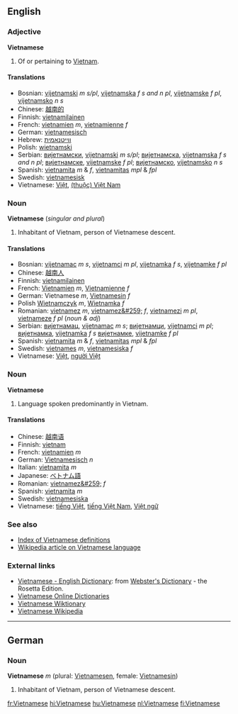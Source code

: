 ==English==
===Adjective===
'''Vietnamese'''

#Of or pertaining to [[Vietnam]].

====Translations====
*Bosnian: [[vijetnamski]] ''m s/pl'', [[vijetnamska]] ''f s and n pl'', [[vijetnamske]] ''f pl'', [[vijetnamsko]] ''n s''
*Chinese: [[越南的]]
*Finnish: [[vietnamilainen]]
*French: [[vietnamien]] ''m'', [[vietnamienne]] ''f''
*German: [[vietnamesisch]]
*Hebrew: [[ווייטנאמית]]
*Polish: [[wietnamski]]
*Serbian: [[вијетнамски]], [[vijetnamski]] ''m s/pl''; [[вијетнамска]], [[vijetnamska]] ''f s and n pl''; [[вијетнамске]], [[vijetnamske]] ''f pl''; [[вијетнамско]], [[vijetnamsko]] ''n s''
*Spanish: [[vietnamita]] ''m'' &amp; ''f'', [[vietnamitas]] ''mpl'' &amp; ''fpl''
*Swedish: [[vietnamesisk]]
*Vietnamese: [[Việt]], [[Việt Nam|(thuộc) Việt Nam]]

===Noun===
'''Vietnamese''' (''singular and plural'')

#Inhabitant of Vietnam, person of Vietnamese descent.

====Translations====
*Bosnian: [[vijetnamac]] ''m s'', [[vijetnamci]] ''m pl'', [[vijetnamka]] ''f s'', [[vijetnamke]] ''f pl''
*Chinese: [[越南人]]
*Finnish: [[vietnamilainen]]
*French: [[Vietnamien]] ''m'', [[Vietnamienne]] ''f''
*German: Vietnamese ''m'', [[Vietnamesin]] ''f''
*Polish [[Wietnamczyk]] ''m'', [[Wietnamka]] ''f''
*Romanian: [[vietnamez]] ''m'', [[vietnamez&#259;]] ''f'', [[vietnamezi]] ''m pl'', [[vietnameze]] ''f pl'' (''noun & adj'')
*Serbian: [[вијетнамац]], [[vijetnamac]] ''m s''; [[вијетнамци]], [[vijetnamci]] ''m pl''; [[вијетнамка]], [[vijetnamka]] ''f s'' [[вијетнамке]], [[vijetnamke]] ''f pl''
*Spanish: [[vietnamita]] ''m'' &amp; ''f'', [[vietnamitas]] ''mpl'' &amp; ''fpl''
*Swedish: [[vietnames]] ''m'', [[vietnamesiska]] ''f''
*Vietnamese: [[Việt]], [[người Việt]]

===Noun===
'''Vietnamese'''

#Language spoken predominantly in Vietnam.

====Translations====
*Chinese: [[越南语]]
*Finnish: [[vietnam]]
*French: [[vietnamien]] ''m''
*German: [[Vietnamesisch]] ''n''
*Italian: [[vietnamita]] ''m''
*Japanese: [[ベトナム語]]
*Romanian: [[vietnamez&#259;]] ''f''
*Spanish: [[vietnamita]] ''m''
*Swedish: [[vietnamesiska]]
*Vietnamese: [[tiếng Việt]], [[tiếng Việt Nam]], [[Việt ngữ]]

===See also===
*[[Wiktionary:Vietnamese index|Index of Vietnamese definitions]]
*[[:w:Vietnamese language|Wikipedia article on Vietnamese language]]

=== External links ===
*[http://www.websters-online-dictionary.org/definition/Vietnamese-english/ Vietnamese - English Dictionary]: from [http://www.websters-online-dictionary.org/ Webster's Dictionary] - the Rosetta Edition.
*[http://vdict.com Vietnamese Online Dictionaries]
*[[:vi:Trang Chính|Vietnamese Wiktionary]]
*[[:vi:w:Trang Chính|Vietnamese Wikipedia]]

----

==German==

===Noun===
'''Vietnamese''' ''m'' (plural: [[Vietnamesen]], female: [[Vietnamesin]])

#Inhabitant of Vietnam, person of Vietnamese descent.

[[fr:Vietnamese]]
[[hi:Vietnamese]]
[[hu:Vietnamese]]
[[nl:Vietnamese]]
[[fi:Vietnamese]]
